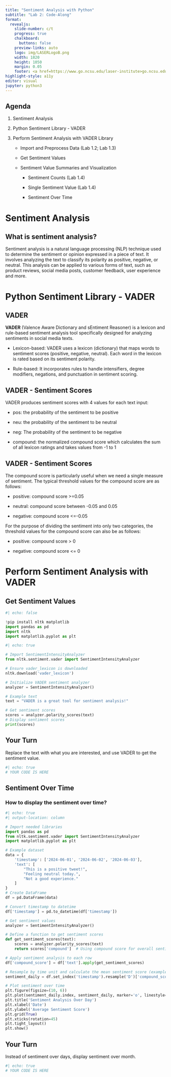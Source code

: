 ```yaml
---
title: "Sentiment Analysis with Python"
subtitle: "Lab 2: Code-Along"
format:
  revealjs: 
    slide-number: c/t
    progress: true
    chalkboard: 
      buttons: false
    preview-links: auto
    logo: img/LASERLogoB.png
    width: 1820
    height: 1050
    margin: 0.05
    footer: <a href=https://www.go.ncsu.edu/laser-institute>go.ncsu.edu/laser-institute
highlight-style: a11y
editor: visual
jupyter: python3
---
```


## Agenda

1.  Sentiment Analysis

2.  Python Sentiment Library - VADER

3.  Perform Sentiment Analysis with VADER Library

    -   Import and Preprocess Data (Lab 1.2; Lab 1.3)

    -   Get Sentiment Values

    -   Sentiment Value Summaries and Visualization

        -   Sentiment Counts (Lab 1.4)

        -   Single Sentiment Value (Lab 1.4)

        -   Sentiment Over Time

# Sentiment Analysis

## What is sentiment analysis?

Sentiment analysis is a natural language processing (NLP) technique used to determine the sentiment or opinion expressed in a piece of text. It involves analyzing the text to classify its polarity as positive, negative, or neutral. This analysis can be applied to various forms of text, such as product reviews, social media posts, customer feedback, user experience and more.

# Python Sentiment Library - VADER

## VADER

**VADER** (Valence Aware Dictionary and sEntiment Reasoner) is a lexicon and rule-based sentiment analysis tool specifically designed for analyzing sentiments in social media texts.

-   Lexicon-based: VADER uses a lexicon (dictionary) that maps words to sentiment scores (positive, negative, neutral). Each word in the lexicon is rated based on its sentiment polarity.

-   Rule-based: It incorporates rules to handle intensifiers, degree modifiers, negations, and punctuation in sentiment scoring.

## VADER - Sentiment Scores

VADER produces sentiment scores with 4 values for each text input:

-   pos: the probability of the sentiment to be positive

-   neu: the probability of the sentiment to be neutral

-   neg: The probability of the sentiment to be negative

-   compound: the normalized compound score which calculates the sum of all lexicon ratings and takes values from -1 to 1

## VADER - Sentiment Scores

The compound score is particularly useful when we need a single measure of sentiment. The typical threshold values for the compound score are as follows:

-   positive: compound score \>=0.05

-   neutral: compound score between -0.05 and 0.05

-   negative: compound score \<=-0.05

For the purpose of dividing the sentiment into only two categories, the threshold values for the compound score can also be as follows:

-   positive: compound score \> 0

-   negative: compound score \<= 0

# Perform Sentiment Analysis with VADER

## Get Sentiment Values

```python
#| echo: false

!pip install nltk matplotlib
import pandas as pd
import nltk
import matplotlib.pyplot as plt
```

```python
#| echo: true

# Import SentimentIntensityAnalyzer
from nltk.sentiment.vader import SentimentIntensityAnalyzer

# Ensure vader_lexicon is downloaded
nltk.download('vader_lexicon')

# Initialize VADER sentiment analyzer
analyzer = SentimentIntensityAnalyzer()

# Example text
text = "VADER is a great tool for sentiment analysis!"

# Get sentiment scores
scores = analyzer.polarity_scores(text)
# Display sentiment scores
print(scores)
```

## Your Turn

Replace the text with what you are interested, and use VADER to get the sentiment value.

```python
#| echo: true
# YOUR CODE IS HERE

```

## Sentiment Over Time

### How to display the sentiment over time?

```python
#| echo: true
#| output-location: column

# Import needed libraries
import pandas as pd
from nltk.sentiment.vader import SentimentIntensityAnalyzer
import matplotlib.pyplot as plt

# Example dataset
data = {
    'timestamp': ['2024-06-01', '2024-06-02', '2024-06-03'],
    'text': [
        "This is a positive tweet!",
        "Feeling neutral today.",
        "Not a good experience."
    ]
}
# Create DataFrame
df = pd.DataFrame(data)

# Convert timestamp to datetime
df['timestamp'] = pd.to_datetime(df['timestamp'])

# Get sentiment values
analyzer = SentimentIntensityAnalyzer()

# Define a function to get sentiment scores
def get_sentiment_scores(text):
    scores = analyzer.polarity_scores(text)
    return scores['compound']  # Using compound score for overall sentiment

# Apply sentiment analysis to each row
df['compound_score'] = df['text'].apply(get_sentiment_scores)

# Resample by time unit and calculate the mean sentiment score (example: daily sentiment average)
sentiment_daily = df.set_index('timestamp').resample('D')['compound_score'].mean()

# Plot sentiment over time 
plt.figure(figsize=(10, 6))
plt.plot(sentiment_daily.index, sentiment_daily, marker='o', linestyle='-', color='b')
plt.title('Sentiment Analysis Over Day')
plt.xlabel('Date')
plt.ylabel('Average Sentiment Score')
plt.grid(True)
plt.xticks(rotation=45)
plt.tight_layout()
plt.show()
```

## Your Turn

Instead of sentiment over days, display sentiment over month.

```python
#| echo: true
# YOUR CODE IS HERE

```

\
\

\
\
